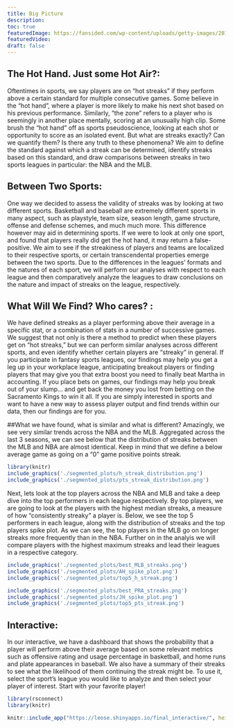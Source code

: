 ```yaml
---
title: Big Picture
description:
toc: true
featuredImage: https://fansided.com/wp-content/uploads/getty-images/2018/08/489676914.jpeg
featuredVideo:
draft: false
---
```




## The Hot Hand. Just some Hot Air?: 

Oftentimes in sports, we say players are on “hot streaks” if they perform above a certain standard for multiple consecutive games. Some believe in the "hot hand", where a player is more likely to make his next shot based on his previous performance. Similarly, "the zone" refers to a player who is seemingly in another place mentally, scoring at an unusually high clip. Some brush the "hot hand" off as sports pseudoscience, looking at each shot or opportunity to score as an isolated event. But what are streaks exactly? Can we quantify them? Is there any truth to these phenomena? We aim to define the standard against which a streak can be determined, identify streaks based on this standard, and draw comparisons between streaks in two sports leagues in particular: the NBA and the MLB. 

## Between Two Sports:

One way we decided to assess the validity of streaks was by looking at two different sports. Basketball and baseball are extremely different sports in many aspect, such as playstyle, team size, season length, game structure, offense and defense schemes, and much much more. This difference however may aid in determining sports. If we were to look at only one sport, and found that players really did get the hot hand, it may return a false-positive. We aim to see if the streakiness of players and teams are localized to their respective sports, or certain transcendental properties emerge between the two sports. Due to the differences in the leagues’ formats and the natures of each sport, we will perform our analyses with respect to each league and then comparatively analyze the leagues to draw conclusions on the nature and impact of streaks on the league, respectively. 

## What Will We Find? Who cares? :

We have defined streaks as a player performing above their average in a specific stat, or a combination of stats in a number of successive games. We suggest that not only is there a method to predict when these players get on “hot streaks,” but we can perform similar analyses across different sports, and even identify whether certain players are “streaky” in general. If you participate in fantasy sports leagues, our findings may help you get a leg up in your workplace league, anticipating breakout players or finding players that may give you that extra boost you need to finally beat Martha in accounting. If you place bets on games, our findings may help you break out of your slump... and get back the money you lost from betting on the Sacramento Kings to win it all. If you are simply interested in sports and want to have a new way to assess player output and find trends within our data, then our findings are for you. 


##What we have found, what is similar and what is different?
Amazingly, we see very similar trends across the NBA and the MLB. Aggregated across the last 3 seasons, we can see below that the distribution of streaks between the MLB and NBA are almost identical. Keep in mind that we define a below average game as going on a "0" game positive points streak. 
```r
library(knitr)
include_graphics('./segmented_plots/h_streak_distribution.png')
include_graphics('./segmented_plots/pts_streak_distribution.png')
```
Next, lets look at the top players across the NBA and MLB and take a deep dive into the top performers in each league respectively. By top players, we are going to look at the players with the highest median streaks, a measure of how "consistently streaky" a player is. Below, we see the top 5 performers in each league, along with the distribution of streaks and the top players spike plot. As we can see, the top players in the MLB go on longer streaks more frequently than in the NBA. 
Further on in the analyis we will compare players with the highest maximum streaks and lead their leagues in a respective category. 
```r
include_graphics('./segmented_plots/best_MLB_streaks.png')
include_graphics('./segmented_plots/AH_spike_plot.png')
include_graphics('./segmented_plots/top5_h_streak.png')

include_graphics('./segmented_plots/best_PRA_streaks.png')
include_graphics('./segmented_plots/JH_spike_plot.png')
include_graphics('./segmented_plots/top5_pts_streak.png')
```



## Interactive:
In our interactive, we have a dashboard that shows the probability that a player will perform above their average based on some relevant metrics such as offensive rating and usage percentage in basketball, and home runs and plate appearances in baseball. We also have a summary of their streaks to see what the likelihood of them continuing the streak might be. To use it, select the sport's league you would like to analyze and then select your player of interest. Start with your favorite player!


```r
library(rsconnect)
library(knitr)

knitr::include_app("https://leose.shinyapps.io/final_interactive/", height = "600px")

```
